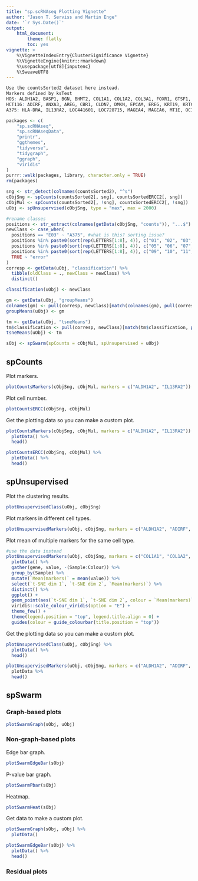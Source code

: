 ```yaml
---
title: "sp.scRNAseq Plotting Vignette"
author: "Jason T. Serviss and Martin Enge"
date: '`r Sys.Date()`'
output:
    html_document:
        theme: flatly
        toc: yes
vignette: >
    %\VignetteIndexEntry{ClusterSignificance Vignette} 
    %\VignetteEngine{knitr::rmarkdown} 
    %\usepackage[utf8]{inputenc}
    %\SweaveUTF8
---
```


```r
Use the countsSorted2 dataset here instead.
Markers defined by ksTest
HOS: ALDH1A2, BASP1, BGN, BHMT2, COL1A1, COL1A2, COL3A1, FOXR1, GTSF1, LUM
HCT116: ADIRF, ANXA3, AREG, CBR1, CLDN7, DMKN, EPCAM, EREG, KRT19, KRTCAP3
A375: HLA-DRA, IL13RA2, LOC441601, LOC728715, MAGEA4, MAGEA6, MT1E, OCIAD2, SOX10, XIST 
```


```r
packages <- c(
    "sp.scRNAseq",
    "sp.scRNAseqData",
    "printr",
    "ggthemes",
    "tidyverse",
    "tidygraph",
    "ggraph",
    "viridis"
)
purrr::walk(packages, library, character.only = TRUE)
rm(packages)
```

```r
sng <- str_detect(colnames(countsSorted2), "^s")
cObjSng <- spCounts(countsSorted2[, sng], countsSortedERCC2[, sng])
cObjMul <- spCounts(countsSorted2[, !sng], countsSortedERCC2[, !sng])
uObj <- spUnsupervised(cObjSng, type = "max", max = 2000)

#rename classes
positions <- str_extract(colnames(getData(cObjSng, "counts")), "...$")
newClass <- case_when(
  positions == "E03" ~ "A375", #what is this? sorting issue?
  positions %in% paste0(sort(rep(LETTERS[1:8], 4)), c("01", "02", "03", "04")) ~ "HOS",
  positions %in% paste0(sort(rep(LETTERS[1:8], 4)), c("05", "06", "07", "08")) ~ "HCT116",
  positions %in% paste0(sort(rep(LETTERS[1:8], 4)), c("09", "10", "11", "12")) ~ "A375",
  TRUE ~ "error"
)
corresp <- getData(uObj, "classification") %>%
  tibble(oldClass = ., newClass = newClass) %>%
  distinct()

classification(uObj) <- newClass

gm <- getData(uObj, "groupMeans")
colnames(gm) <- pull(corresp, newClass)[match(colnames(gm), pull(corresp, oldClass))]
groupMeans(uObj) <- gm

tm <- getData(uObj, "tsneMeans")
tm$classification <- pull(corresp, newClass)[match(tm$classification, pull(corresp, oldClass))]
tsneMeans(uObj) <- tm

sObj <- spSwarm(spCounts = cObjMul, spUnsupervised = uObj)
```

## spCounts

Plot markers.
```r
plotCountsMarkers(cObjSng, cObjMul, markers = c("ALDH1A2", "IL13RA2"))
```

Plot cell number.
```r
plotCountsERCC(cObjSng, cObjMul)
```

Get the plotting data so you can make a custom plot.
```r
plotCountsMarkers(cObjSng, cObjMul, markers = c("ALDH1A2", "IL13RA2")) %>%
  plotData() %>%
  head()

plotCountsERCC(cObjSng, cObjMul) %>%
  plotData() %>%
  head()
```

## spUnsupervised

Plot the clustering results.
```r
plotUnsupervisedClass(uObj, cObjSng)
```

Plot markers in different cell types.
```r
plotUnsupervisedMarkers(uObj, cObjSng, markers = c("ALDH1A2", "ADIRF", "IL13RA2"))
```

Plot mean of multiple markers for the same cell type.
```r
#use the data instead
plotUnsupervisedMarkers(uObj, cObjSng, markers = c("COL1A1", "COL1A2", "COL3A1")) %>%
  plotData() %>%
  gather(gene, value, -(Sample:Colour)) %>%
  group_by(Sample) %>%
  mutate(`Mean(markers)` = mean(value)) %>%
  select(`t-SNE dim 1`, `t-SNE dim 2`, `Mean(markers)`) %>%
  distinct() %>%
  ggplot() +
  geom_point(aes(`t-SNE dim 1`, `t-SNE dim 2`, colour = `Mean(markers)`)) +
  viridis::scale_colour_viridis(option = "E") +
  theme_few() +
  theme(legend.position = "top", legend.title.align = 0) +
  guides(colour = guide_colourbar(title.position = "top")) 
```

Get the plotting data so you can make a custom plot.

```r
plotUnsupervisedClass(uObj, cObjSng) %>% 
  plotData() %>%
  head()

plotUnsupervisedMarkers(uObj, cObjSng, markers = c("ALDH1A2", "ADIRF", "IL13RA2")) %>% 
  plotData %>%
  head()
```

## spSwarm

### Graph-based plots

```r
plotSwarmGraph(sObj, uObj)
```

### Non-graph-based plots

Edge bar graph.
```r
plotSwarmEdgeBar(sObj)
```

P-value bar graph.
```r
plotSwarmPbar(sObj)
```

Heatmap.
```r
plotSwarmHeat(sObj)
```

Get data to make a custom plot.
```r
plotSwarmGraph(sObj, uObj) %>%
  plotData()

plotSwarmEdgeBar(sObj) %>%
  plotData() %>%
  head()
```

### Residual plots

